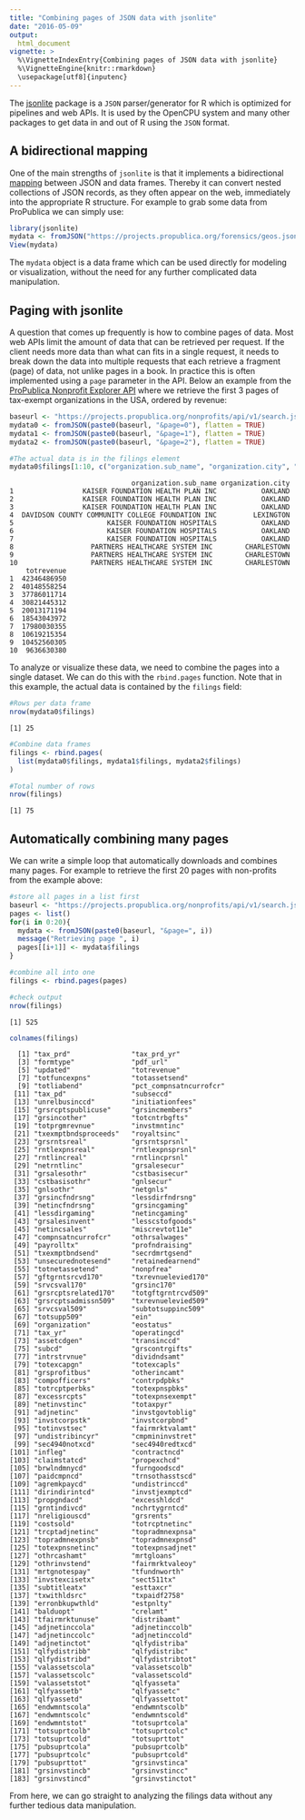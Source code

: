 ```yaml
---
title: "Combining pages of JSON data with jsonlite"
date: "2016-05-09"
output:
  html_document
vignette: >
  %\VignetteIndexEntry{Combining pages of JSON data with jsonlite}
  %\VignetteEngine{knitr::rmarkdown}
  \usepackage[utf8]{inputenc}
---
```







The [jsonlite](https://cran.r-project.org/package=jsonlite) package is a `JSON` parser/generator for R which is optimized for pipelines and web APIs. It is used by the OpenCPU system and many other packages to get data in and out of R using the `JSON` format.

## A bidirectional mapping

One of the main strengths of `jsonlite` is that it implements a bidirectional [mapping](https://arxiv.org/abs/1403.2805) between JSON and data frames. Thereby it can convert nested collections of JSON records, as they often appear on the web, immediately into the appropriate R structure. For example to grab some data from ProPublica we can simply use:


```r
library(jsonlite)
mydata <- fromJSON("https://projects.propublica.org/forensics/geos.json", flatten = TRUE)
View(mydata)
```

The `mydata` object is a data frame which can be used directly for modeling or visualization, without the need for any further complicated data manipulation.

## Paging with jsonlite

A question that comes up frequently is how to combine pages of data. Most web APIs limit the amount of data that can be retrieved per request. If the client needs more data than what can fits in a single request, it needs to break down the data into multiple requests that each retrieve a fragment (page) of data, not unlike pages in a book. In practice this is often implemented using a `page` parameter in the API. Below an example from the [ProPublica Nonprofit Explorer API](http://projects.propublica.org/nonprofits/api) where we retrieve the first 3 pages of tax-exempt organizations in the USA, ordered by revenue:


```r
baseurl <- "https://projects.propublica.org/nonprofits/api/v1/search.json?order=revenue&sort_order=desc"
mydata0 <- fromJSON(paste0(baseurl, "&page=0"), flatten = TRUE)
mydata1 <- fromJSON(paste0(baseurl, "&page=1"), flatten = TRUE)
mydata2 <- fromJSON(paste0(baseurl, "&page=2"), flatten = TRUE)

#The actual data is in the filings element
mydata0$filings[1:10, c("organization.sub_name", "organization.city", "totrevenue")]
```

```
                              organization.sub_name organization.city
1                 KAISER FOUNDATION HEALTH PLAN INC           OAKLAND
2                 KAISER FOUNDATION HEALTH PLAN INC           OAKLAND
3                 KAISER FOUNDATION HEALTH PLAN INC           OAKLAND
4  DAVIDSON COUNTY COMMUNITY COLLEGE FOUNDATION INC         LEXINGTON
5                       KAISER FOUNDATION HOSPITALS           OAKLAND
6                       KAISER FOUNDATION HOSPITALS           OAKLAND
7                       KAISER FOUNDATION HOSPITALS           OAKLAND
8                   PARTNERS HEALTHCARE SYSTEM INC        CHARLESTOWN
9                   PARTNERS HEALTHCARE SYSTEM INC        CHARLESTOWN
10                  PARTNERS HEALTHCARE SYSTEM INC        CHARLESTOWN
    totrevenue
1  42346486950
2  40148558254
3  37786011714
4  30821445312
5  20013171194
6  18543043972
7  17980030355
8  10619215354
9  10452560305
10  9636630380
```

To analyze or visualize these data, we need to combine the pages into a single dataset. We can do this with the `rbind.pages` function. Note that in this example, the actual data is contained by the `filings` field:


```r
#Rows per data frame
nrow(mydata0$filings)
```

```
[1] 25
```

```r
#Combine data frames
filings <- rbind.pages(
  list(mydata0$filings, mydata1$filings, mydata2$filings)
)

#Total number of rows
nrow(filings)
```

```
[1] 75
```

## Automatically combining many pages

We can write a simple loop that automatically downloads and combines many pages. For example to retrieve the first 20 pages with non-profits from the example above:


```r
#store all pages in a list first
baseurl <- "https://projects.propublica.org/nonprofits/api/v1/search.json?order=revenue&sort_order=desc"
pages <- list()
for(i in 0:20){
  mydata <- fromJSON(paste0(baseurl, "&page=", i))
  message("Retrieving page ", i)
  pages[[i+1]] <- mydata$filings
}

#combine all into one
filings <- rbind.pages(pages)

#check output
nrow(filings)
```

```
[1] 525
```

```r
colnames(filings)
```

```
  [1] "tax_prd"               "tax_prd_yr"           
  [3] "formtype"              "pdf_url"              
  [5] "updated"               "totrevenue"           
  [7] "totfuncexpns"          "totassetsend"         
  [9] "totliabend"            "pct_compnsatncurrofcr"
 [11] "tax_pd"                "subseccd"             
 [13] "unrelbusinccd"         "initiationfees"       
 [15] "grsrcptspublicuse"     "grsincmembers"        
 [17] "grsincother"           "totcntrbgfts"         
 [19] "totprgmrevnue"         "invstmntinc"          
 [21] "txexmptbndsproceeds"   "royaltsinc"           
 [23] "grsrntsreal"           "grsrntsprsnl"         
 [25] "rntlexpnsreal"         "rntlexpnsprsnl"       
 [27] "rntlincreal"           "rntlincprsnl"         
 [29] "netrntlinc"            "grsalesecur"          
 [31] "grsalesothr"           "cstbasisecur"         
 [33] "cstbasisothr"          "gnlsecur"             
 [35] "gnlsothr"              "netgnls"              
 [37] "grsincfndrsng"         "lessdirfndrsng"       
 [39] "netincfndrsng"         "grsincgaming"         
 [41] "lessdirgaming"         "netincgaming"         
 [43] "grsalesinvent"         "lesscstofgoods"       
 [45] "netincsales"           "miscrevtot11e"        
 [47] "compnsatncurrofcr"     "othrsalwages"         
 [49] "payrolltx"             "profndraising"        
 [51] "txexmptbndsend"        "secrdmrtgsend"        
 [53] "unsecurednotesend"     "retainedearnend"      
 [55] "totnetassetend"        "nonpfrea"             
 [57] "gftgrntsrcvd170"       "txrevnuelevied170"    
 [59] "srvcsval170"           "grsinc170"            
 [61] "grsrcptsrelated170"    "totgftgrntrcvd509"    
 [63] "grsrcptsadmissn509"    "txrevnuelevied509"    
 [65] "srvcsval509"           "subtotsuppinc509"     
 [67] "totsupp509"            "ein"                  
 [69] "organization"          "eostatus"             
 [71] "tax_yr"                "operatingcd"          
 [73] "assetcdgen"            "transinccd"           
 [75] "subcd"                 "grscontrgifts"        
 [77] "intrstrvnue"           "dividndsamt"          
 [79] "totexcapgn"            "totexcapls"           
 [81] "grsprofitbus"          "otherincamt"          
 [83] "compofficers"          "contrpdpbks"          
 [85] "totrcptperbks"         "totexpnspbks"         
 [87] "excessrcpts"           "totexpnsexempt"       
 [89] "netinvstinc"           "totaxpyr"             
 [91] "adjnetinc"             "invstgovtoblig"       
 [93] "invstcorpstk"          "invstcorpbnd"         
 [95] "totinvstsec"           "fairmrktvalamt"       
 [97] "undistribincyr"        "cmpmininvstret"       
 [99] "sec4940notxcd"         "sec4940redtxcd"       
[101] "infleg"                "contractncd"          
[103] "claimstatcd"           "propexchcd"           
[105] "brwlndmnycd"           "furngoodscd"          
[107] "paidcmpncd"            "trnsothasstscd"       
[109] "agremkpaycd"           "undistrinccd"         
[111] "dirindirintcd"         "invstjexmptcd"        
[113] "propgndacd"            "excesshldcd"          
[115] "grntindivcd"           "nchrtygrntcd"         
[117] "nreligiouscd"          "grsrents"             
[119] "costsold"              "totrcptnetinc"        
[121] "trcptadjnetinc"        "topradmnexpnsa"       
[123] "topradmnexpnsb"        "topradmnexpnsd"       
[125] "totexpnsnetinc"        "totexpnsadjnet"       
[127] "othrcashamt"           "mrtgloans"            
[129] "othrinvstend"          "fairmrktvaleoy"       
[131] "mrtgnotespay"          "tfundnworth"          
[133] "invstexcisetx"         "sect511tx"            
[135] "subtitleatx"           "esttaxcr"             
[137] "txwithldsrc"           "txpaidf2758"          
[139] "erronbkupwthld"        "estpnlty"             
[141] "balduopt"              "crelamt"              
[143] "tfairmrktunuse"        "distribamt"           
[145] "adjnetinccola"         "adjnetinccolb"        
[147] "adjnetinccolc"         "adjnetinccold"        
[149] "adjnetinctot"          "qlfydistriba"         
[151] "qlfydistribb"          "qlfydistribc"         
[153] "qlfydistribd"          "qlfydistribtot"       
[155] "valassetscola"         "valassetscolb"        
[157] "valassetscolc"         "valassetscold"        
[159] "valassetstot"          "qlfyasseta"           
[161] "qlfyassetb"            "qlfyassetc"           
[163] "qlfyassetd"            "qlfyassettot"         
[165] "endwmntscola"          "endwmntscolb"         
[167] "endwmntscolc"          "endwmntscold"         
[169] "endwmntstot"           "totsuprtcola"         
[171] "totsuprtcolb"          "totsuprtcolc"         
[173] "totsuprtcold"          "totsuprttot"          
[175] "pubsuprtcola"          "pubsuprtcolb"         
[177] "pubsuprtcolc"          "pubsuprtcold"         
[179] "pubsuprttot"           "grsinvstinca"         
[181] "grsinvstincb"          "grsinvstincc"         
[183] "grsinvstincd"          "grsinvstinctot"       
```

From here, we can go straight to analyzing the filings data without any further tedious data manipulation.
